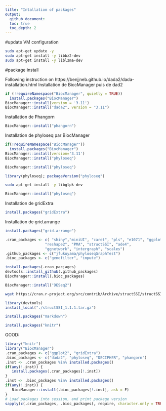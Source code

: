 ```yaml
---
title: "Intallation of packages"
output: 
  github_document: 
  toc: true
  toc_depth: 2
---
```



#update VM configuration
``` bash
sudo apt-get update -y 
sudo apt-get install -y libbz2-dev
sudo apt-get install -y liblzma-dev
```


#package install

Following instruction on https://benjjneb.github.io/dada2/dada-installation.html
Installation de BiocManager puis de dad2

```r
if (!requireNamespace("BiocManager", quietly = TRUE))
  install.packages("BiocManager")
BiocManager::install(version = '3.11')
BiocManager::install("dada2", version = "3.11")
```

Installation de Phangorn
```r
BiocManager::install("phangorn")
```

Installation de phyloseq par BiocManager
```r
if(!requireNamespace("BiocManager"))
  install.packages("BiocManager")
BiocManager::install(version='3.11')
BiocManager::install("phyloseq")
```

```r
BiocManager::install("phyloseq")
```


```r
library(phyloseq); packageVersion("phyloseq")
```


```bash
sudo apt-get install -y libglpk-dev
```


```r
BiocManager::install("phyloseq")
```

Installation de gridExtra
```r
install.packages("gridExtra")
```


Installation de grid.arrange
```r
install.packages("grid.arrange")
```

 
```r
.cran_packages <- c( "shiny","miniUI", "caret", "pls", "e1071", "ggplot2", "randomForest", "dplyr", "ggrepel", "nlme", "devtools",
                  "reshape2", "PMA", "structSSI", "ade4",
                  "ggnetwork", "intergraph", "scales")
.github_packages <- c("jfukuyama/phyloseqGraphTest")
.bioc_packages <- c("genefilter", "impute")
```



```r
install.packages(.cran_pacjages)
devtools::install_github(.github_packages)
BiocManager::install(.bioc_packages)
```

```r
BiocManager::install("DESeq2")
```


```bash
wget https://cran.r-project.org/src/contrib/Archive/structSSI/structSSI_1.1.1.tar.gz
```

```r
library(devtools)
install_local("./structSSI_1.1.1.tar.gz")
```

```r
install.packages("markdown")
```

```r
install.packages("knitr")
```

GOOD: 
```r
library("knitr")
library("BiocManager")
.cran_packages <- c("ggplot2", "gridExtra")
.bioc_packages <- c("dada2", "phyloseq", "DECIPHER", "phangorn")
.inst <- .cran_packages %in% installed.packages()
if(any(!.inst)) {
   install.packages(.cran_packages[!.inst])
}
.inst <- .bioc_packages %in% installed.packages()
if(any(!.inst)) {
   BiocManager::install(.bioc_packages[!.inst], ask = F)
}
# Load packages into session, and print package version
sapply(c(.cran_packages, .bioc_packages), require, character.only = TRUE)
```

